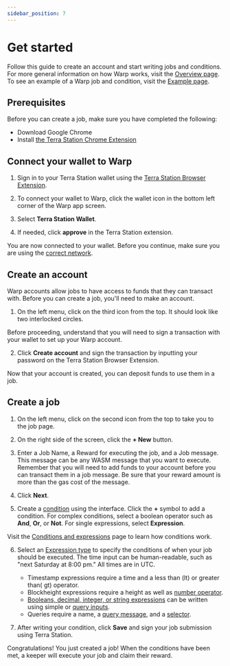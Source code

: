 ```yaml
---
sidebar_position: 7
---
```



# Get started

Follow this guide to create an account and start writing jobs and conditions. For more general information on how Warp works, visit the [Overview page](./how/overview.mdx). To see an example of a Warp job and condition, visit the [Example page](./example.mdx).


## Prerequisites

Before you can create a job, make sure you have completed the following:

- Download Google Chrome
- Install [the Terra Station Chrome Extension](https://docs.terra.money/learn/terra-station/Download/terra-station-extension)

## Connect your wallet to Warp

1. Sign in to your Terra Station wallet using the [Terra Station Browser Extension](https://setup-station.terra.money/). 

2. To connect your wallet to Warp, click the wallet icon in the bottom left corner of the Warp app screen. 

3. Select **Terra Station Wallet**. 

4. If needed, click **approve** in the Terra Station extension. 

You are now connected to your wallet. Before you continue, make sure you are using the [correct network](https://docs.terra.money/learn/terra-station/networks).

## Create an account

Warp accounts allow jobs to have access to funds that they can transact with. Before you can create a job, you'll need to make an account. 

1. On the left menu, click on the third icon from the top. It should look like two interlocked circles. 

<Admonition type="caution" title="Creating an account">

Before proceeding, understand that you will need to sign a transaction with your wallet to set up your Warp account.

</Admonition>

2. Click **Create account** and sign the transaction by inputting your password on the Terra Station Browser Extension. 

Now that your account is created, you can deposit funds to use them in a job. 

## Create a job

1. On the left menu, click on the second icon from the top to take you to the job page. 

2. On the right side of the screen, click the **+ New** button.

3. Enter a Job Name, a Reward for executing the job, and a Job message. This message can be any WASM message that you want to execute. Remember that you will need to add funds to your account before you can transact them in a job message. Be sure that your reward amount is more than the gas cost of the message. 

4.  Click **Next**. 

5. Create a [condition](how/condition.mdx) using the interface. Click the **+** symbol to add a condition. For complex conditions, select a boolean operator such as **And**, **Or**, or **Not**. For single expressions, select **Expression**. 

<Admonition type="tip" title="Writing conditions">

Visit the [Conditions and expressions](how/condition.mdx) page to learn how conditions work. 

</Admonition>

6. Select an [Expression type](how/condition.mdx) to specify the conditions of when your job should be executed. The time input can be human-readable, such as "next Saturday at 8:00 pm." All times are in UTC. 

    - Timestamp expressions require a time and a less than (lt) or greater than( gt) operator. 
    - Blockheight expressions require a height as well as [number operator](how/condition.mdx#number-operators). 
    - [Booleans, decimal, integer, or string expressions](how/condition.mdx) can be written using simple or [query inputs](how/query.mdx).
    - Queries require a name, a [query message](how/query.mdx), and a [selector](how/query.mdx#selectors). 

7. After writing your condition, click **Save** and sign your job submission using Terra Station. 

Congratulations! You just created a job! When the conditions have been met, a keeper will execute your job and claim their reward. 

